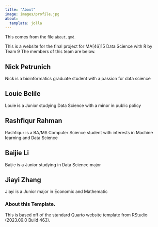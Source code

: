 ```yaml
---
title: "About"
image: images/profile.jpg
about:
  template: jolla
---
```



This comes from the file `about.qmd`.

This is a website for the final project for MA[46]15 Data Science with R by Team 9
The members of this team are below.

## Nick Petrunich

Nick is a bioinformatics graduate student with a passion for data science

## Louie Belile 

Louie is a Junior studying Data Science with a minor in public policy

## Rashfiqur Rahman

Rashfiqur is a BA/MS Computer Science student with interests in Machine learning and Data Science

## Baijie Li

Baijie is a Junior studying in Data Science major

## Jiayi Zhang

Jiayi is a Junior major in Economic and Mathematic

<!-- Please leave in the information below -->

### About this Template.

This is based off of the standard Quarto website template from RStudio (2023.09.0 Build 463).
